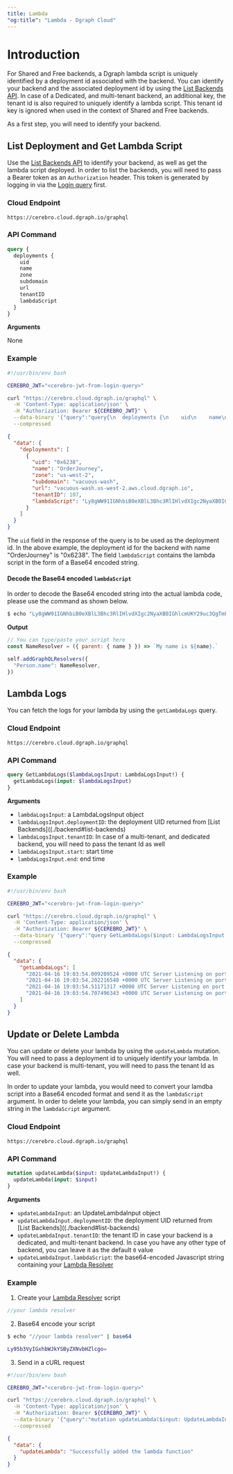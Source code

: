 ```yaml
---
title: Lambda
"og:title": "Lambda - Dgraph Cloud"
---
```



<DgraphWIP />

# Introduction

For Shared and Free backends, a Dgraph lambda script is uniquely identified by a
deployment id associated with the backend. You can identify your backend and the
associated deployment id by using the
[List Backends API](./backend#list-backends). In case of a Dedicated, and
multi-tenant backend, an additional key, the tenant id is also required to
uniquely identify a lambda script. This tenant id key is ignored when used in
the context of Shared and Free backends.

As a first step, you will need to identify your backend.

## List Deployment and Get Lambda Script

Use the [List Backends API](./backend#list-backends) to identify your backend,
as well as get the lambda script deployed. In order to list the backends, you
will need to pass a Bearer token as an `Authorization` header. This token is
generated by logging in via the [Login query](./authentication#authentication)
first.

### Cloud Endpoint

```
https://cerebro.cloud.dgraph.io/graphql
```

### API Command

```graphql
query {
  deployments {
    uid
    name
    zone
    subdomain
    url
    tenantID
    lambdaScript
  }
}
```

**Arguments**

None

### Example

<CodeGroup>

```sh
#!/usr/bin/env bash

CEREBRO_JWT="<cerebro-jwt-from-login-query>"

curl "https://cerebro.cloud.dgraph.io/graphql" \
  -H 'Content-Type: application/json' \
  -H "Authorization: Bearer ${CEREBRO_JWT}" \
  --data-binary '{"query":"query{\n  deployments {\n    uid\n    name\n    zone\n    subdomain\n    url\n    tenantID\n    lambdaScript\n  }\n}","variables":{}}' \
  --compressed
```

```json
{
  "data": {
    "deployments": [
      {
        "uid": "0x6238",
        "name": "OrderJourney",
        "zone": "us-west-2",
        "subdomain": "vacuous-wash",
        "url": "vacuous-wash.us-west-2.aws.cloud.dgraph.io",
        "tenantID": 107,
        "lambdaScript": "Ly8gWW91IGNhbiB0eXBlL3Bhc3RlIHlvdXIgc2NyaXB0IGhlcmUKY29uc3QgTmFtZVJlc29sdmVyID0gKHtwYXJlbnQ6IHtuYW1lfX0pID0+IGBNeSBuYW1lIGlzICR7bmFtZX0uYAoKc2VsZi5hZGRHcmFwaFFMUmVzb2x2ZXJzKHsKICAgICJQZXJzb24ubmFtZSI6IE5hbWVSZXNvbHZlcgp9KQ=="
      }
    ]
  }
}
```

</CodeGroup>

The `uid` field in the response of the query is to be used as the deployment id.
In the above example, the deployment id for the backend with name "OrderJourney"
is "0x6238". The field `lambdaScript` contains the lambda script in the form of
a Base64 encoded string.

#### Decode the Base64 encoded `lambdaScript`

In order to decode the Base64 encoded string into the actual lambda code, please
use the command as shown below.

```sh
$ echo "Ly8gWW91IGNhbiB0eXBlL3Bhc3RlIHlvdXIgc2NyaXB0IGhlcmUKY29uc3QgTmFtZVJlc29sdmVyID0gKHtwYXJlbnQ6IHtuYW1lfX0pID0+IGBNeSBuYW1lIGlzICR7bmFtZX0uYAoKc2VsZi5hZGRHcmFwaFFMUmVzb2x2ZXJzKHsKICAgICJQZXJzb24ubmFtZSI6IE5hbWVSZXNvbHZlcgp9KQ==" | base64 -d
```

**Output**

```js
// You can type/paste your script here
const NameResolver = ({ parent: { name } }) => `My name is ${name}.`

self.addGraphQLResolvers({
  "Person.name": NameResolver,
})
```

## Lambda Logs

You can fetch the logs for your lambda by using the `getLambdaLogs` query.

### Cloud Endpoint

```
https://cerebro.cloud.dgraph.io/graphql
```

### API Command

```graphql
query GetLambdaLogs($lambdaLogsInput: LambdaLogsInput!) {
  getLambdaLogs(input: $lambdaLogsInput)
}
```

**Arguments**

- `lambdaLogsInput`: a LambdaLogsInput object
- `lambdaLogsInput.deploymentID`: the deployment UID returned from [List
  Backends]((./backend#list-backends)
- `lambdaLogsInput.tenantID`: In case of a multi-tenant, and dedicated backend,
  you will need to pass the tenant Id as well
- `lambdaLogsInput.start`: start time
- `lambdaLogsInput.end`: end time

### Example

<CodeGroup>

```sh
#!/usr/bin/env bash

CEREBRO_JWT="<cerebro-jwt-from-login-query>"

curl "https://cerebro.cloud.dgraph.io/graphql" \
  -H 'Content-Type: application/json' \
  -H "Authorization: Bearer ${CEREBRO_JWT}" \
  --data-binary '{"query":"query GetLambdaLogs($input: LambdaLogsInput!) {\n getLambdaLogs(input: $input)\n}","variables":{"input":{"deploymentID":"0xf0ffe9"}}}' \
  --compressed
```

```json
{
  "data": {
    "getLambdaLogs": [
      "2021-04-16 19:03:54.009209524 +0000 UTC Server Listening on port 8686!",
      "2021-04-16 19:03:54.202216548 +0000 UTC Server Listening on port 8686!",
      "2021-04-16 19:03:54.51171317 +0000 UTC Server Listening on port 8686!",
      "2021-04-16 19:03:54.707496343 +0000 UTC Server Listening on port 8686!"
    ]
  }
}
```

</CodeGroup>

## Update or Delete Lambda

You can update or delete your lambda by using the `updateLambda` mutation. You
will need to pass a deployment id to uniquely identify your lambda. In case your
backend is multi-tenant, you will need to pass the tenant Id as well.

In order to update your lambda, you would need to convert your lamdba script
into a Base64 encoded format and send it as the `lambdaScript` argument. In
order to delete your lambda, you can simply send in an empty string in the
`lambdaScript` argument.

### Cloud Endpoint

```
https://cerebro.cloud.dgraph.io/graphql
```

### API Command

```graphql
mutation updateLambda($input: UpdateLambdaInput!) {
  updateLambda(input: $input)
}
```

**Arguments**

- `updateLambdaInput`: an UpdateLambdaInput object
- `updateLambdaInput.deploymentID`: the deployment UID returned from [List
  Backends]((./backend#list-backends)
- `updateLambdaInput.tenantID`: the tenant ID in case your backend is a
  dedicated, and multi-tenant backend. In case you have any other type of
  backend, you can leave it as the default `0` value
- `updateLambdaInput.lambdaScript`: the base64-encoded Javascript string
  containing your [Lambda Resolver](dgraph/graphql/lambda/overview)

### Example

1. Create your [Lambda Resolver](dgraph/graphql/lambda/overview) script

```js
//your lambda resolver
```

2. Base64 encode your script

```sh
$ echo "//your lambda resolver" | base64

Ly95b3VyIGxhbWJkYSByZXNvbHZlcgo=
```

3. Send in a cURL request

<CodeGroup>

```sh
#!/usr/bin/env bash

CEREBRO_JWT="<cerebro-jwt-from-login-query>"

curl "https://cerebro.cloud.dgraph.io/graphql" \
  -H 'Content-Type: application/json' \
  -H "Authorization: Bearer ${CEREBRO_JWT}" \
  --data-binary '{"query":"mutation updateLambda($input: UpdateLambdaInput!){\n  updateLambda(input: $input)\n}","variables":{"input":{"deploymentID":"0x6238","tenantID":0,"lambdaScript":"Ly95b3VyIGxhbWJkYSByZXNvbHZlcgo="}}}' \
  --compressed
```

```json
{
  "data": {
    "updateLambda": "Successfully added the lambda function"
  }
}
```

</CodeGroup>
